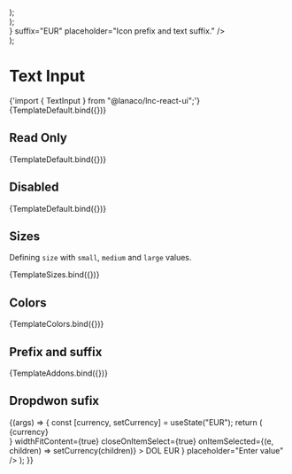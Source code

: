 
<Meta title="Basic Inputs/Text Input" component={TextInput} />


  <div style={{ display: "flex", flexDirection: "column", gap: "12px" }}>
    <TextInput {...args} size="small" placeholder="This is small input." />
    <TextInput {...args} size="medium" placeholder="This is medium input." />
    <TextInput {...args} size="large" placeholder="This is large input." />
  </div>
);

  <div style={{ display: "flex", flexDirection: "column", gap: "12px" }}>
    <TextInput {...args} color="primary" placeholder="This is primary input." />
    <TextInput
      {...args}
      color="secondary"
      placeholder="This is secondary input."
    />
    <TextInput {...args} color="success" placeholder="This is success input." />
    <TextInput {...args} color="warning" placeholder="This is warning input." />
    <TextInput {...args} color="danger" placeholder="This is danger input." />
    <TextInput
      {...args}
      color="information"
      placeholder="This is info input."
    />
  </div>
);

  <div style={{ display: "flex", flexDirection: "column", gap: "12px" }}>
    <TextInput
      {...args}
      prefix={<Icon icon="envelope" />}
      suffix="EUR"
      placeholder="Icon prefix and text suffix."
    />
  </div>
);

# Text Input

<SyntaxHighlighter language="jsx" style={nord}>
  {'import { TextInput } from "@lanaco/lnc-react-ui";'}
</SyntaxHighlighter>

<Canvas>
  <Story name="Default" args={{ placeholder: "Type text here." }}>
    {TemplateDefault.bind({})}
  </Story>
</Canvas>

<ArgsTable story="Default" />

## Read Only

<Canvas>
  <Story
    name="Read Only"
    args={{
      readOnly: true,
      placeholder: "This text cant be changed.",
    }}
  >
    {TemplateDefault.bind({})}
  </Story>
</Canvas>

## Disabled

<Canvas>
  <Story
    name="Disabled"
    args={{
      disabled: true,
      placeholder: "This input is disabled.",
    }}
  >
    {TemplateDefault.bind({})}
  </Story>
</Canvas>

## Sizes

Defining `size` with `small`, `medium` and `large` values.

<Canvas>
  <Story name="Sizes" args={{}}>
    {TemplateSizes.bind({})}
  </Story>
</Canvas>

## Colors

<Canvas>
  <Story name="Colors" args={{}}>
    {TemplateColors.bind({})}
  </Story>
</Canvas>

## Prefix and suffix

<Canvas>
  <Story name="Prefix and suffix" args={{}}>
    {TemplateAddons.bind({})}
  </Story>
</Canvas>

## Dropdwon sufix

<Canvas>
  <Story name="Dropdown sufix" args={{}}>
    {(args) => {
      const [currency, setCurrency] = useState("EUR");
      return (
        <div style={{ display: "flex", flexDirection: "column", gap: "12px" }}>
          <TextInput
            {...args}
            style={{ width: "250px" }}
            prefix={
              <DropdownMenu
                control={
                  <div
                    style={{ cursor: "pointer", display: "flex", gap: "3px" }}
                  >
                    {currency}
                    <Icon icon="angle-down" />
                  </div>
                }
                widthFitContent={true}
                closeOnItemSelect={true}
                onItemSelected={(e, children) => setCurrency(children)}
              >
                <DropdownItem>DOL</DropdownItem>
                <DropdownItem>EUR</DropdownItem>
              </DropdownMenu>
            }
            placeholder="Enter value"
          />
        </div>
      );
    }}
  </Story>
</Canvas>
